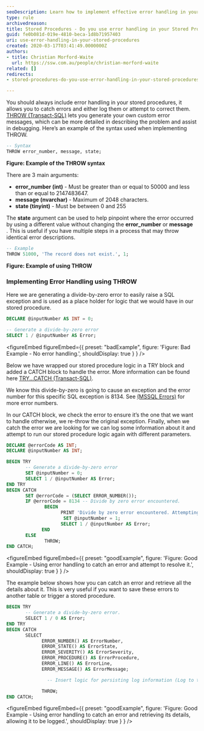 ```yaml
---
seoDescription: Learn how to implement effective error handling in your SQL stored procedures using THROW for reliable code and easier debugging.
type: rule
archivedreason:
title: Stored Procedures - Do you use error handling in your Stored Procedures?
guid: fe0b081d-019e-4810-beca-1d8b71957403
uri: use-error-handling-in-your-stored-procedures
created: 2020-03-17T03:41:49.0000000Z
authors:
- title: Christian Morford-Waite
  url: https://ssw.com.au/people/christian-morford-waite
related: []
redirects:
- stored-procedures-do-you-use-error-handling-in-your-stored-procedures

---
```


You should always include error handling in your stored procedures, it allows you to catch errors and either log them or attempt to correct them.
[THROW (Transact-SQL)](https&#58;//docs.microsoft.com/en-us/sql/t-sql/language-elements/throw-transact-sql?view=sql-server-ver15) lets you generate your own custom error messages, which can be more detailed in describing the problem and assist in debugging.
Here’s an example of the syntax used when implementing THROW.

```sql
-- Syntax
THROW error_number, message, state;
```

**Figure: Example of the THROW syntax**

There are 3 main arguments:

* **error\_number (int)** - Must be greater than or equal to 50000 and less than or equal to 2147483647.
* **message (nvarchar)** - Maximum of 2048 characters.
* **state (tinyint)** - Must be between 0 and 255

The  **state** argument can be used to help pinpoint where the error occurred by using a different value without changing the  **error\_number** or  **message** . This is useful if you have multiple steps in a process that may throw identical error descriptions.

```sql
-- Example
THROW 51000, 'The record does not exist.', 1;
```

**Figure: Example of using THROW**

### Implementing Error Handling using THROW

Here we are generating a divide-by-zero error to easily raise a SQL exception and is used as a place holder for logic that we would have in our stored procedure.

```sql
DECLARE @inputNumber AS INT = 0;

-- Generate a divide-by-zero error
SELECT 1 / @inputNumber AS Error;
```

<figureEmbed figureEmbed={{
  preset: "badExample",
  figure: 'Figure: Bad Example - No error handling.',
  shouldDisplay: true
} } />


Below we have wrapped our stored procedure logic in a TRY block and added a CATCH block to handle the error. More information can be found here [TRY...CATCH (Transact-SQL)](https&#58;//docs.microsoft.com/en-us/sql/t-sql/language-elements/try-catch-transact-sql?view=sql-server-ver15).

We know this divide-by-zero is going to cause an exception and the error number for this specific SQL exception is 8134. See [(MSSQL Errors)](https&#58;//docs.microsoft.com/en-us/sql/relational-databases/errors-events/database-engine-events-and-errors?view=sql-server-ver15) for more error numbers.

In our CATCH block, we check the error to ensure it’s the one that we want to handle otherwise, we re-throw the original exception.
Finally, when we catch the error we are looking for we can log some information about it and attempt to run our stored procedure logic again with different parameters.

```sql
DECLARE @errorCode AS INT;
DECLARE @inputNumber AS INT;

BEGIN TRY
       -- Generate a divide-by-zero error
       SET @inputNumber = 0;
       SELECT 1 / @inputNumber AS Error;
END TRY
BEGIN CATCH
       SET @errorCode = (SELECT ERROR_NUMBER());
       IF @errorCode = 8134 -- Divide by zero error encountered.
              BEGIN
                    PRINT 'Divide by zero error encountered. Attempting to correct'
                     SET @inputNumber = 1;
                    SELECT 1 / @inputNumber AS Error;
             END
       ELSE
              THROW;
END CATCH;
```

<figureEmbed figureEmbed={{
  preset: "goodExample",
  figure: 'Figure: Good Example - Using error handling to catch an error and attempt to resolve it.',
  shouldDisplay: true
} } />


The example below shows how you can catch an error and retrieve all the details about it.
This is very useful if you want to save these errors to another table or trigger a stored procedure.

```sql
BEGIN TRY
       -- Generate a divide-by-zero error.
       SELECT 1 / 0 AS Error;
END TRY
BEGIN CATCH
       SELECT
             ERROR_NUMBER() AS ErrorNumber,
             ERROR_STATE() AS ErrorState,
             ERROR_SEVERITY() AS ErrorSeverity,
             ERROR_PROCEDURE() AS ErrorProcedure,
             ERROR_LINE() AS ErrorLine,
             ERROR_MESSAGE() AS ErrorMessage;

               -- Insert logic for persisting log information (Log to table or log to file)

             THROW;
END CATCH;
```

<figureEmbed figureEmbed={{
  preset: "goodExample",
  figure: 'Figure: Good Example - Using error handling to catch an error and retrieving its details, allowing it to be logged.',
  shouldDisplay: true
} } />
